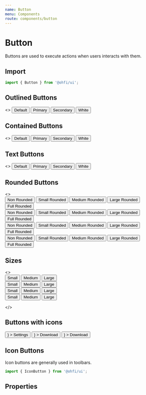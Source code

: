 ```yaml
---
name: Button
menu: Components
route: components/button
---
```



# Button

Buttons are used to execute actions when users interacts with them.

## Import

```javascript
import { Button } from '@ohfi/ui';
```

## Outlined Buttons

<Playground>
  <>
    <Button variant="outlined" className="m-1">
      Default
    </Button>
    <Button variant="outlined" color="primary" className="m-1">
      Primary
    </Button>
    <Button variant="outlined" color="secondary" className="m-1">
      Secondary
    </Button>
    <Button variant="outlined" color="white" className="m-1">
      White
    </Button>
  </>
</Playground>

## Contained Buttons

<Playground>
  <>
    <Button variant="contained" className="m-1">
      Default
    </Button>
    <Button variant="contained" color="primary" className="m-1">
      Primary
    </Button>
    <Button variant="contained" color="secondary" className="m-1">
      Secondary
    </Button>
    <Button variant="contained" color="white" className="m-1">
      White
    </Button>
  </>
</Playground>

## Text Buttons

<Playground>
  <>
    <Button variant="text" className="m-1">
      Default
    </Button>
    <Button variant="text" color="primary" className="m-1">
      Primary
    </Button>
    <Button variant="text" color="secondary" className="m-1">
      Secondary
    </Button>
    <Button variant="text" color="white" className="m-1">
      White
    </Button>
  </>
</Playground>

## Rounded Buttons

<Playground>
  <>
    <div className="mb-2">
      <Button variant="contained" rounded="none" className="m-1">
        Non Rounded
      </Button>
      <Button variant="contained" rounded="small" className="m-1">
        Small Rounded
      </Button>
      <Button variant="contained" rounded="medium" className="m-1">
        Medium Rounded
      </Button>
      <Button variant="contained" rounded="large" className="m-1">
        Large Rounded
      </Button>
      <Button variant="contained" rounded="full" className="m-1">
        Full Rounded
      </Button>
    </div>
    <div className="mb-2">
      <Button
        variant="contained"
        rounded="none"
        color="primary"
        className="m-1"
      >
        Non Rounded
      </Button>
      <Button
        variant="contained"
        rounded="small"
        color="primary"
        className="m-1"
      >
        Small Rounded
      </Button>
      <Button
        variant="contained"
        rounded="medium"
        color="primary"
        className="m-1"
      >
        Medium Rounded
      </Button>
      <Button
        variant="contained"
        rounded="large"
        color="primary"
        className="m-1"
      >
        Large Rounded
      </Button>
      <Button
        variant="contained"
        rounded="full"
        color="primary"
        className="m-1"
      >
        Full Rounded
      </Button>
    </div>
    <div className="mb-2">
      <Button
        variant="contained"
        rounded="none"
        color="secondary"
        className="m-1"
      >
        Non Rounded
      </Button>
      <Button
        variant="contained"
        rounded="small"
        color="secondary"
        className="m-1"
      >
        Small Rounded
      </Button>
      <Button
        variant="contained"
        rounded="medium"
        color="secondary"
        className="m-1"
      >
        Medium Rounded
      </Button>
      <Button
        variant="contained"
        rounded="large"
        color="secondary"
        className="m-1"
      >
        Large Rounded
      </Button>
      <Button
        variant="contained"
        rounded="full"
        color="secondary"
        className="m-1"
      >
        Full Rounded
      </Button>
    </div>
    <div className="mb-2">
      <Button
        variant="contained"
        rounded="none"
        color="white"
        className="m-1"
      >
        Non Rounded
      </Button>
      <Button
        variant="contained"
        rounded="small"
        color="white"
        className="m-1"
      >
        Small Rounded
      </Button>
      <Button
        variant="contained"
        rounded="medium"
        color="white"
        className="m-1"
      >
        Medium Rounded
      </Button>
      <Button
        variant="contained"
        rounded="large"
        color="white"
        className="m-1"
      >
        Large Rounded
      </Button>
      <Button
        variant="contained"
        rounded="full"
        color="white"
        className="m-1"
      >
        Full Rounded
      </Button>
    </div>
  </>
</Playground>

## Sizes

<Playground>
  <>
    <div>
      <Button variant="contained" size="small" className="m-1">
        Small
      </Button>
      <Button variant="contained" size="medium" className="m-1">
        Medium
      </Button>
      <Button variant="contained" size="large" className="m-1">
        Large
      </Button>
    </div>
    <div>
      <Button
        variant="contained"
        size="small"
        color="primary"
        className="m-1"
      >
        Small
      </Button>
      <Button
        variant="contained"
        size="medium"
        color="primary"
        className="m-1"
      >
        Medium
      </Button>
      <Button
        variant="contained"
        size="large"
        color="primary"
        className="m-1"
      >
        Large
      </Button>
    </div>
    <div>
      <Button
        variant="contained"
        size="small"
        color="secondary"
        className="m-1"
      >
        Small
      </Button>
      <Button
        variant="contained"
        size="medium"
        color="secondary"
        className="m-1"
      >
        Medium
      </Button>
      <Button
        variant="contained"
        size="large"
        color="secondary"
        className="m-1"
      >
        Large
      </Button>
    </div>
    <div>
      <Button
        variant="contained"
        size="small"
        color="white"
        className="m-1"
      >
        Small
      </Button>
      <Button
        variant="contained"
        size="medium"
        color="white"
        className="m-1"
      >
        Medium
      </Button>
      <Button
        variant="contained"
        size="large"
        color="white"
        className="m-1"
      >
        Large
      </Button>
    </div>

</>

</Playground>

## Buttons with icons

<Playground>
  <div className="flex">
    <Button
      variant="contained"
      color="primary"
      className="m-1"
      startIcon={<Icon name="settings" />}
    >
      Settings
    </Button>
    <Button
      variant="contained"
      color="primary"
      className="m-1"
      endIcon={<Icon name="settings" />}
    >
      Download
    </Button>
    <Button
      variant="outlined"
      rounded="full"
      color="default"
      className="m-1"
      endIcon={<Icon name="settings" />}
    >
      Download
    </Button>
  </div>
</Playground>

## Icon Buttons

Icon buttons are generally used in toolbars.

```javascript
import { IconButton } from '@ohfi/ui';
```

<Playground>
  <div className="flex flex-col items-center">
    <div className="">
      <IconButton className="m-2">
        <Icon name="settings" />
      </IconButton>
      <IconButton className="m-2" variant="text">
        <Icon name="settings" />
      </IconButton>
      <IconButton className="m-2" variant="outlined" >
        <Icon name="settings" />
      </IconButton>
    </div>
    <div>
      <IconButton className="m-2" color="primary">
        <Icon name="launch-arrow" />
      </IconButton>
      <IconButton className="m-2" color="primary" variant="text">
        <Icon name="launch-arrow" />
      </IconButton>
      <IconButton className="m-2" color="primary" variant="outlined">
        <Icon name="launch-arrow" />
      </IconButton>
    </div>
    <div>
      <IconButton className="m-2" color="secondary">
        <Icon name="cancel" />
      </IconButton>
      <IconButton className="m-2" color="secondary" variant="text">
        <Icon name="cancel" />
      </IconButton>
      <IconButton className="m-2" color="secondary" variant="outlined">
        <Icon name="cancel" />
      </IconButton>
    </div>
    <div>
      <IconButton className="m-2" color="white">
        <Icon name="settings" />
      </IconButton>
      <IconButton className="m-2" variant="text" color="white">
        <Icon name="launch-arrow" />
      </IconButton>
      <IconButton className="m-2" variant="outlined" color="white">
        <Icon name="cancel" />
      </IconButton>
    </div>
  </div>
</Playground>

<Playground>
  <div>
    <div className="">
      <IconButton className="m-2">
        <Icon name="settings" />
      </IconButton>
      <IconButton className="m-2" variant="outlined" >
        <Icon name="settings" />
      </IconButton>
      <IconButton className="m-2" variant="text">
        <Icon name="settings" />
      </IconButton>
    </div>
    <div>
      <IconButton className="m-2" color="primary">
        <Icon name="launch-arrow" />
      </IconButton>
      <IconButton className="m-2" color="primary" variant="text">
        <Icon name="launch-arrow" />
      </IconButton>
      <IconButton className="m-2" color="primary" variant="outlined">
        <Icon name="launch-arrow" />
      </IconButton>
    </div>
    <div>
      <IconButton className="m-2" color="secondary">
        <Icon name="cancel" />
      </IconButton>
      <IconButton className="m-2" color="secondary" variant="text">
        <Icon name="cancel" />
      </IconButton>
      <IconButton className="m-2" color="secondary" variant="outlined">
        <Icon name="cancel" />
      </IconButton>
    </div>
    <div>
      <IconButton className="m-2" color="white">
        <Icon name="settings" />
      </IconButton>
      <IconButton className="m-2" variant="text" color="white">
        <Icon name="launch-arrow" />
      </IconButton>
      <IconButton className="m-2" variant="outlined" color="white">
        <Icon name="cancel" />
      </IconButton>
    </div>
  </div>
</Playground>


## Properties

<Props of={Button} />
